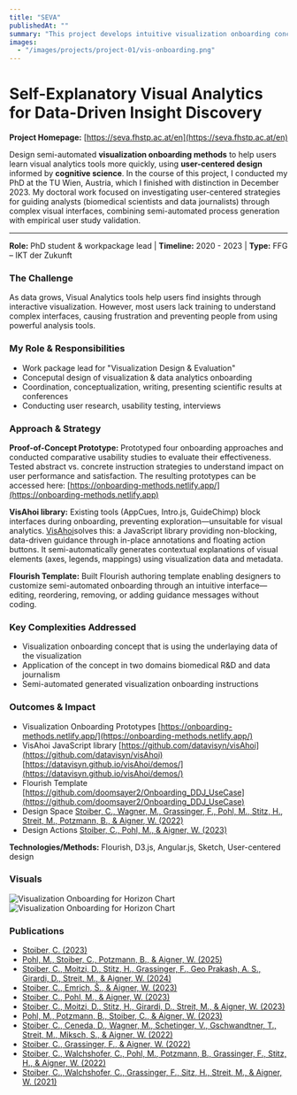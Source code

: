 ---
title: "SEVA"
publishedAt: ""
summary: "This project develops intuitive visualization onboarding concepts that help biomedical researchers and data journalists quickly understand and navigate complex visual analytics tools."
images:
  - "/images/projects/project-01/vis-onboarding.png"
---

# Self-Explanatory Visual Analytics for Data-Driven Insight Discovery

**Project Homepage:** [https://seva.fhstp.ac.at/en](https://seva.fhstp.ac.at/en)

Design semi-automated **visualization onboarding methods** to help users learn visual analytics tools more quickly, using **user-centered design** informed by **cognitive science**.
In the course of this project, I conducted my PhD at the TU Wien, Austria, which I finished with distinction in December 2023.
My doctoral work focused on investigating user-centered strategies for guiding analysts (biomedical scientists and data journalists) through complex visual interfaces, combining semi-automated process generation with empirical user study validation.

---

**Role:** PhD student & workpackage lead | **Timeline:** 2020 - 2023 | **Type:** FFG – IKT der Zukunft

### The Challenge
As data grows, Visual Analytics tools help users find insights through interactive visualization. However, most users lack training to understand complex interfaces, causing frustration and preventing people from using powerful analysis tools.

### My Role & Responsibilities
- Work package lead for "Visualization Design & Evaluation"
- Conceputal design of visualization & data analytics onboarding
- Coordination, conceptualization, writing, presenting scientific results at conferences
- Conducting user research, usability testing, interviews

### Approach & Strategy
**Proof-of-Concept Prototype:**
Prototyped four onboarding approaches and conducted comparative usability studies to evaluate their effectiveness. Tested abstract vs. concrete instruction strategies to understand impact on user performance and satisfaction.
The resulting prototypes can be accessed here: [https://onboarding-methods.netlify.app/](https://onboarding-methods.netlify.app)

**VisAhoi library:** Existing tools (AppCues, Intro.js, GuideChimp) block interfaces during onboarding, preventing exploration—unsuitable for visual analytics. [VisAhoi](https://github.com/datavisyn/visAhoi)solves this: a JavaScript library providing non-blocking, data-driven guidance through in-place annotations and floating action buttons. It semi-automatically generates contextual explanations of visual elements (axes, legends, mappings) using visualization data and metadata.


**Flourish Template:**
Built Flourish authoring template enabling designers to customize semi-automated onboarding through an intuitive interface—editing, reordering, removing, or adding guidance messages without coding.


### Key Complexities Addressed
- Visualization onboarding concept that is using the underlaying data of the visualization
- Application of the concept in two domains biomedical R&D and data journalism
- Semi-automated generated visualization onboarding instructions

### Outcomes & Impact
- Visualization Onboarding Prototypes [https://onboarding-methods.netlify.app/](https://onboarding-methods.netlify.app/)
- VisAhoi JavaScript library [https://github.com/datavisyn/visAhoi](https://github.com/datavisyn/visAhoi) [https://datavisyn.github.io/visAhoi/demos/](https://datavisyn.github.io/visAhoi/demos/)
- Flourish Template [https://github.com/doomsayer2/Onboarding_DDJ_UseCase](https://github.com/doomsayer2/Onboarding_DDJ_UseCase)
- Design Space [Stoiber, C., Wagner, M., Grassinger, F., Pohl, M., Stitz, H., Streit, M., Potzmann, B., & Aigner, W. (2022)](https://doi.org/10.48550/arXiv.2203.11134)
- Design Actions [Stoiber, C., Pohl, M., & Aigner, W. (2023)](https://doi.org/10.31219/osf.io/wjp5x)

**Technologies/Methods:** Flourish, D3.js, Angular.js, Sketch, User-centered design

### Visuals
![Visualization Onboarding for Horizon Chart](/images/projects/project-01/vis-onboarding.png)
![Visualization Onboarding for Horizon Chart](/images/projects/project-01/vis-onboarding-matrix.png)

### Publications
- [Stoiber, C. (2023)](https://doi.org/10.34726/hss.2024.119342)
- [Pohl, M., Stoiber, C., Potzmann, B., & Aigner, W. (2025)](https://doi.org/10.5220/0013135900003912)
- [Stoiber, C., Moitzi, D., Stitz, H., Grassinger, F., Geo Prakash, A. S., Girardi, D., Streit, M., & Aigner, W. (2024)](https://doi.org/10.1016/j.visinf.2024.06.001)
- [Stoiber, C., Emrich, Š., & Aigner, W. (2023)](https://osf.io/htfub)
- [Stoiber, C., Pohl, M., & Aigner, W. (2023)](https://osf.io/wjp5x)
- [Stoiber, C., Moitzi, D., Stitz, H., Girardi, D., Streit, M., & Aigner, W. (2023)](https://osf.io/mt6gw/)
- [Pohl, M., Potzmann, B., Stoiber, C., & Aigner, W. (2023)](https://doi.org/10.31219/osf.io/c38ab)
- [Stoiber, C., Ceneda, D., Wagner, M., Schetinger, V., Gschwandtner, T., Streit, M., Miksch, S., & Aigner, W. (2022)](https://doi.org/10.1016/j.visinf.2022.02.005)
- [Stoiber, C., Grassinger, F., & Aigner, W. (2022)](https://doi.org/10.1145/3554944.3554949)
- [Stoiber, C., Walchshofer, C., Pohl, M., Potzmann, B., Grassinger, F., Stitz, H., & Aigner, W. (2022)](https://doi.org/10.1016/j.visinf.2022.07.001)
- [Stoiber, C., Walchshofer, C., Grassinger, F., Sitz, H., Streit, M., & Aigner, W. (2021)](https://doi.org/10.1145/3481549.3481558)




